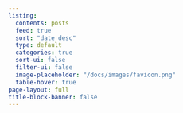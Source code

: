 ---
listing:
  contents: posts
  feed: true
  sort: "date desc"
  type: default
  categories: true
  sort-ui: false
  filter-ui: false
  image-placeholder: "/docs/images/favicon.png"
  table-hover: true
page-layout: full
title-block-banner: false
---
